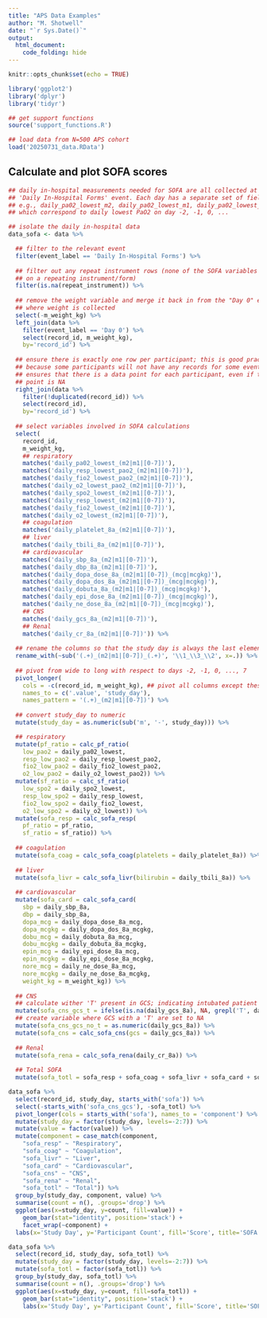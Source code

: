 ```yaml
---
title: "APS Data Examples"
author: "M. Shotwell"
date: "`r Sys.Date()`"
output: 
  html_document:
    code_folding: hide
---
```


```r
knitr::opts_chunk$set(echo = TRUE)

library('ggplot2')
library('dplyr')
library('tidyr')

## get support functions
source('support_functions.R')

## load data from N=500 APS cohort
load('20250731_data.RData')
```

## Calculate and plot SOFA scores
```r

## daily in-hospital measurements needed for SOFA are all collected at the 
## 'Daily In-Hospital Forms' event. Each day has a separate set of fields,
## e.g., daily_pa02_lowest_m2, daily_pa02_lowest_m1, daily_pa02_lowest_0, ...
## which correspond to daily lowest PaO2 on day -2, -1, 0, ...

## isolate the daily in-hospital data
data_sofa <- data %>%

  ## filter to the relevant event
  filter(event_label == 'Daily In-Hospital Forms') %>%
  
  ## filter out any repeat instrument rows (none of the SOFA variables are
  ## on a repeating instrument/form)
  filter(is.na(repeat_instrument)) %>%
  
  ## remove the weight variable and merge it back in from the "Day 0" event
  ## where weight is collected
  select(-m_weight_kg) %>%
  left_join(data %>%
    filter(event_label == 'Day 0') %>%
    select(record_id, m_weight_kg),
    by='record_id') %>%
  
  ## ensure there is exactly one row per participant; this is good practice
  ## because some participants will not have any records for some events; this
  ## ensures that there is a data point for each participant, even if that data
  ## point is NA
  right_join(data %>%
    filter(!duplicated(record_id)) %>%
    select(record_id),
    by='record_id') %>%
  
  ## select variables involved in SOFA calculations
  select(
    record_id,
    m_weight_kg,
    ## respiratory
    matches('daily_pa02_lowest_(m2|m1|[0-7])'),
    matches('daily_resp_lowest_pao2_(m2|m1|[0-7])'),
    matches('daily_fio2_lowest_pao2_(m2|m1|[0-7])'),
    matches('daily_o2_lowest_pao2_(m2|m1|[0-7])'),
    matches('daily_spo2_lowest_(m2|m1|[0-7])'),
    matches('daily_resp_lowest_(m2|m1|[0-7])'),
    matches('daily_fio2_lowest_(m2|m1|[0-7])'),
    matches('daily_o2_lowest_(m2|m1|[0-7])'),
    ## coagulation
    matches('daily_platelet_8a_(m2|m1|[0-7])'),
    ## liver
    matches('daily_tbili_8a_(m2|m1|[0-7])'),
    ## cardiovascular
    matches('daily_sbp_8a_(m2|m1|[0-7])'),
    matches('daily_dbp_8a_(m2|m1|[0-7])'),
    matches('daily_dopa_dose_8a_(m2|m1|[0-7])_(mcg|mcgkg)'),
    matches('daily_dopa_dos_8a_(m2|m1|[0-7])_(mcg|mcgkg)'),
    matches('daily_dobuta_8a_(m2|m1|[0-7])_(mcg|mcgkg)'),
    matches('daily_epi_dose_8a_(m2|m1|[0-7])_(mcg|mcgkg)'),
    matches('daily_ne_dose_8a_(m2|m1|[0-7])_(mcg|mcgkg)'),
    ## CNS
    matches('daily_gcs_8a_(m2|m1|[0-7])'),
    ## Renal
    matches('daily_cr_8a_(m2|m1|[0-7])')) %>%
  
  ## rename the columns so that the study day is always the last element
  rename_with(~sub('(.+)_(m2|m1|[0-7])_(.+)', '\\1_\\3_\\2', x=.)) %>%
  
  ## pivot from wide to long with respect to days -2, -1, 0, ..., 7
  pivot_longer(
    cols = -c(record_id, m_weight_kg), ## pivot all columns except these
    names_to = c('.value', 'study_day'),
    names_pattern = '(.+)_(m2|m1|[0-7])') %>%
  
  ## convert study_day to numeric
  mutate(study_day = as.numeric(sub('m', '-', study_day))) %>%

  ## respiratory
  mutate(pf_ratio = calc_pf_ratio(
    low_pao2 = daily_pa02_lowest,
    resp_low_pao2 = daily_resp_lowest_pao2,
    fio2_low_pao2 = daily_fio2_lowest_pao2,
    o2_low_pao2 = daily_o2_lowest_pao2)) %>%
  mutate(sf_ratio = calc_sf_ratio(
    low_spo2 = daily_spo2_lowest,
    resp_low_spo2 = daily_resp_lowest,
    fio2_low_spo2 = daily_fio2_lowest,
    o2_low_spo2 = daily_o2_lowest)) %>%
  mutate(sofa_resp = calc_sofa_resp(
    pf_ratio = pf_ratio,
    sf_ratio = sf_ratio)) %>%
  
  ## coagulation
  mutate(sofa_coag = calc_sofa_coag(platelets = daily_platelet_8a)) %>%
  
  ## liver
  mutate(sofa_livr = calc_sofa_livr(bilirubin = daily_tbili_8a)) %>%
  
  ## cardiovascular
  mutate(sofa_card = calc_sofa_card(
    sbp = daily_sbp_8a,
    dbp = daily_sbp_8a,
    dopa_mcg = daily_dopa_dose_8a_mcg,
    dopa_mcgkg = daily_dopa_dos_8a_mcgkg,
    dobu_mcg = daily_dobuta_8a_mcg,
    dobu_mcgkg = daily_dobuta_8a_mcgkg,
    epin_mcg = daily_epi_dose_8a_mcg,
    epin_mcgkg = daily_epi_dose_8a_mcgkg,
    nore_mcg = daily_ne_dose_8a_mcg,
    nore_mcgkg = daily_ne_dose_8a_mcgkg,
    weight_kg = m_weight_kg)) %>%
  
  ## CNS
  ## calculate wither 'T' present in GCS; indicating intubated patient
  mutate(sofa_cns_gcs_t = ifelse(is.na(daily_gcs_8a), NA, grepl('T', daily_gcs_8a))) %>%
  ## create variable where GCS with a 'T' are set to NA
  mutate(sofa_cns_gcs_no_t = as.numeric(daily_gcs_8a)) %>%
  mutate(sofa_cns = calc_sofa_cns(gcs = daily_gcs_8a)) %>%
  
  ## Renal
  mutate(sofa_rena = calc_sofa_rena(daily_cr_8a)) %>%
  
  ## Total SOFA
  mutate(sofa_totl = sofa_resp + sofa_coag + sofa_livr + sofa_card + sofa_cns + sofa_rena)

data_sofa %>%
  select(record_id, study_day, starts_with('sofa')) %>%
  select(-starts_with('sofa_cns_gcs'), -sofa_totl) %>%
  pivot_longer(cols = starts_with('sofa'), names_to = 'component') %>% 
  mutate(study_day = factor(study_day, levels=-2:7)) %>%
  mutate(value = factor(value)) %>%
  mutate(component = case_match(component,
    "sofa_resp" ~ "Respiratory",
    "sofa_coag" ~ "Coagulation",
    "sofa_livr" ~ "Liver",
    "sofa_card" ~ "Cardiovascular",
    "sofa_cns" ~ "CNS",
    "sofa_rena" ~ "Renal",
    "sofa_totl" ~ "Total")) %>%
  group_by(study_day, component, value) %>%
  summarise(count = n(), .groups='drop') %>%
  ggplot(aes(x=study_day, y=count, fill=value)) +
    geom_bar(stat="identity", position='stack') +
    facet_wrap(~component) +
  labs(x='Study Day', y='Participant Count', fill='Score', title='SOFA Component Scores')

data_sofa %>%
  select(record_id, study_day, sofa_totl) %>%
  mutate(study_day = factor(study_day, levels=-2:7)) %>%
  mutate(sofa_totl = factor(sofa_totl)) %>%
  group_by(study_day, sofa_totl) %>%
  summarise(count = n(), .groups='drop') %>%
  ggplot(aes(x=study_day, y=count, fill=sofa_totl)) +
    geom_bar(stat="identity", position='stack') +
    labs(x='Study Day', y='Participant Count', fill='Score', title='SOFA Total Score')

```

